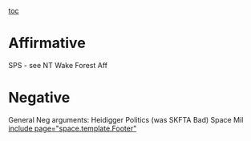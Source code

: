 [[toc]]
=Affirmative= 
SPS - see NT Wake Forest Aff

=Negative= 
General Neg arguments:
Heidigger
Politics (was SKFTA Bad)
Space Mil
[[include page="space.template.Footer"]]
